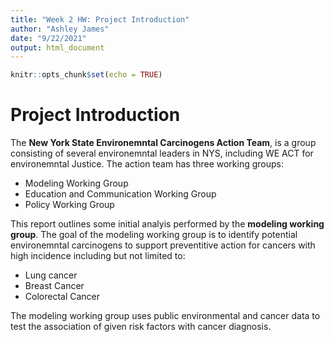 ```yaml
---
title: "Week 2 HW: Project Introduction"
author: "Ashley James"
date: "9/22/2021"
output: html_document
---
```


```r
knitr::opts_chunk$set(echo = TRUE)
```

# Project Introduction 

The  **New York State Environemntal Carcinogens Action Team**, is a group consisting of several environemntal leaders in NYS, including WE ACT for environemntal Justice. The action team has three working groups: 

- Modeling Working Group 
- Education and Communication Working Group 
- Policy Working Group 

This report outlines some initial analyis performed by the **modeling working group**. The goal of the modeling working group is to identify potential environemntal carcinogens to support preventitive action for cancers with high incidence including but not limited to: 

- Lung cancer 
- Breast Cancer 
- Colorectal Cancer 

The modeling working group uses public environmental and cancer data to test the association of given risk factors with cancer diagnosis. 